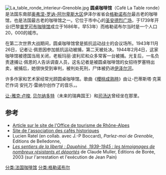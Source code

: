 {{Infobox Restaurant
 | image          =Cafe_table_ronde.jpg
 | adresse        = 1 Ter Rue D'agier
 | date fondation = 1739
}}
[[Image:La_table_ronde_interieur-Grenoble.jpg|thumb]]
'''圆桌咖啡馆'''（Café La Table ronde）是法国东南部[[奥弗涅-罗讷-阿尔卑斯大区|奥弗涅-罗讷-阿尔卑斯大区]]伊泽尔省省会[[格勒诺布尔|格勒诺布尔]]最古老的咖啡馆，也是法国最古老的咖啡馆之一。它位于市中心的[[圣安德烈广场_(格勒诺布尔)|圣安德烈广场]]，于1739年开业(巴黎[[普罗可布咖啡馆|普罗可布咖啡馆]]成立于1686年，早53年）而格勒诺布尔当时是一个人口20，000的城市。

在第二次世界大战期间，圆桌咖啡馆曾是抵抗运动战士的会议场所。1943年11月26日，记者让·佩恩因参加抵抗运动被捕，第二天被处决。1944年2月4日，这家咖啡馆被德国当局关闭，老板玛丽·波利尼和众多常客一台被捕。光复后，一名负责逮捕让·佩恩的人告诉调查人员，这名记者是被圆桌咖啡馆的女招待罗塞特出卖，被捕后，她很快受到审判，被判处死刑，尸体被扔进[[伊泽尔河|伊泽尔河]]。

许多作家和艺术家经常光顾圆桌咖啡馆。歌曲《[[櫻桃成熟時|櫻桃成熟時]]》由让-巴蒂斯塔·克莱芒作词 安托万·雷纳尔创作了的音乐，。

[[让-雅克·卢梭|让-雅克·卢梭]], [[卡尔十四世·约翰|贝尔纳多特]]（未来的瑞典国王）和[[司汤达|司汤达]]曾经坐在那里。

== 参考 ==
* [http://www.rhonealpes-tourisme.fr/articles/un-cafe-restaurant-charge-d-histoire-a-grenoble-469-2.html Article sur le site de l'Office de tourisme de Rhône-Alpes]{{Wayback|url=http://www.rhonealpes-tourisme.fr/articles/un-cafe-restaurant-charge-d-histoire-a-grenoble-469-2.html |date=20090509094725 }}
* [http://www.cafes-historiques.com/ Site de l'association des cafés historiques]{{Wayback|url=http://www.cafes-historiques.com/ |date=20190809233611 }}
* Lucien Ratel (en collab. avec J.-P Boccard), ''Parlez-moi de Grenoble'', Éditions de Belledonne, {{date-|août 1997}}
* [https://books.google.fr/books?id=sqF-GLKM23wC&pg=PA84&lpg=PA84&dq=%22Jean+Pain%22+r%C3%A9sistant&source=bl&ots=UoSDKav6XJ&sig=AZCMIiP_ZzP8ATHWoVpm_9hFg1s&hl=fr&ei=5fftScTFNsHRjAeQ-cwK&sa=X&oi=book_result&ct=result&resnum=1 ''Les sentiers de la liberté : Dauphiné, 1939-1945 : les témoignages de nombreux résistants et déportés'']{{Dead link}} de Claude Muller, Éditions de Borée, 2003 (sur l'arrestation et l'exécution de Jean Pain) 
[[分类:法国咖啡馆|分类:法国咖啡馆]]
[[分类:格勒诺布尔|分类:格勒诺布尔]]